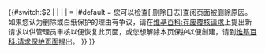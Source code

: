 {{#switch:$2
|{{pp-jupe}}
|{{pp-create}}
|{{pp-salt}}
|{{pp-create}} = {{pp-create}}
|#default = {{fmbox
 |type  = editnotice
 |id    = mw-titleprotected
 |image = [[File:Create-protection-shackle.svg|128px]]
 |text  = '''本页面被白纸保护以防止创建'''。{{#if:$2|理由是：'''$2'''。}}您可以检查[{{fullurl:Special:Log|type=delete&page={{FULLPAGENAMEE}}}} 删除日志]查阅页面被删除原因。
如果您认为删除或白纸保护的理由有争议，请在[[维基百科:存废覆核请求|维基百科:存废覆核请求]]上提出新请求以供管理员审核以便恢复此页面，或您想解除本页保护以便創建，请到[[维基百科:请求保护页面|维基百科:请求保护页面]]提出。
}}
}}